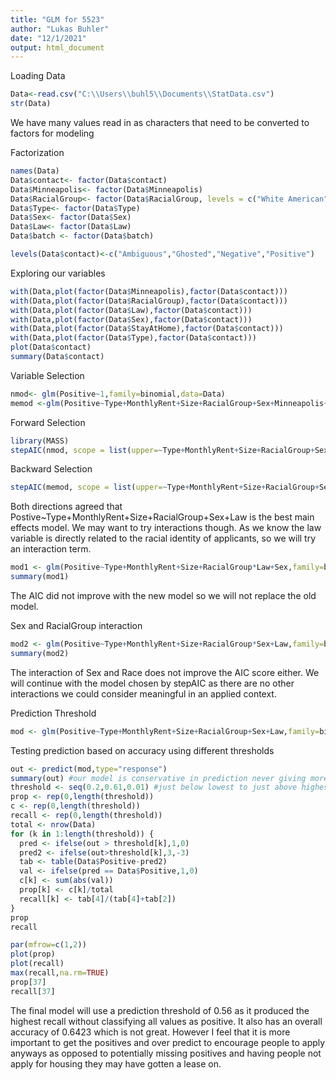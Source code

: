 ---
title: "GLM for 5523"
author: "Lukas Buhler"
date: "12/1/2021"
output: html_document
---

Loading Data
```{r}
Data<-read.csv("C:\\Users\\buhl5\\Documents\\StatData.csv")
str(Data)
```
We have many values read in as characters that need to be converted to factors
for modeling

Factorization
```{r}
names(Data)
Data$contact<- factor(Data$contact)
Data$Minneapolis<- factor(Data$Minneapolis)
Data$RacialGroup<- factor(Data$RacialGroup, levels = c("White American", "Somali American", "African American"))
Data$Type<- factor(Data$Type)
Data$Sex<- factor(Data$Sex)
Data$Law<- factor(Data$Law)
Data$batch <- factor(Data$batch)

levels(Data$contact)<-c("Ambiguous","Ghosted","Negative","Positive")
```

Exploring our variables
```{r}
with(Data,plot(factor(Data$Minneapolis),factor(Data$contact)))
with(Data,plot(factor(Data$RacialGroup),factor(Data$contact)))
with(Data,plot(factor(Data$Law),factor(Data$contact)))
with(Data,plot(factor(Data$Sex),factor(Data$contact)))
with(Data,plot(factor(Data$StayAtHome),factor(Data$contact)))
with(Data,plot(factor(Data$Type),factor(Data$contact)))
plot(Data$contact)
summary(Data$contact)
```

Variable Selection
```{r}
nmod<- glm(Positive~1,family=binomial,data=Data)
memod <-glm(Positive~Type+MonthlyRent+Size+RacialGroup+Sex+Minneapolis+Law+StayAtHome,family=binomial,data=Data)
```

Forward Selection
```{r}
library(MASS)
stepAIC(nmod, scope = list(upper=~Type+MonthlyRent+Size+RacialGroup+Sex+Minneapolis+Law+StayAtHome, lower=~1),direction="both",trace=0,k=2,data=Data)
```

Backward Selection
```{r}
stepAIC(memod, scope = list(upper=~Type+MonthlyRent+Size+RacialGroup+Sex+Minneapolis+Law+StayAtHome, lower=~1),direction="both",trace=0,k=2,data=Data)
```
Both directions agreed that Postive~Type+MonthlyRent+Size+RacialGroup+Sex+Law is
the best main effects model. We may want to try interactions though. As we know
the law variable is directly related to the racial identity of applicants, so
we will try an interaction term.

```{r}
mod1 <- glm(Positive~Type+MonthlyRent+Size+RacialGroup*Law+Sex,family=binomial,data=Data)
summary(mod1)
```
The AIC did not improve with the new model so we will not replace the old model.

Sex and RacialGroup interaction
```{r}
mod2 <- glm(Positive~Type+MonthlyRent+Size+RacialGroup*Sex+Law,family=binomial,data=Data)
summary(mod2)
```
The interaction of Sex and Race does not improve the AIC score either. We will
continue with the model chosen by stepAIC as there are no other interactions we
could consider meaningful in an applied context.

Prediction Threshold
```{r}
mod <- glm(Positive~Type+MonthlyRent+Size+RacialGroup+Sex+Law,family=binomial,data=Data)
```

Testing prediction based on accuracy using different thresholds
```{r}
out <- predict(mod,type="response") 
summary(out) #our model is conservative in prediction never giving more than .6 for p
threshold <- seq(0.2,0.61,0.01) #just below lowest to just above highest
prop <- rep(0,length(threshold))
c <- rep(0,length(threshold))
recall <- rep(0,length(threshold))
total <- nrow(Data)
for (k in 1:length(threshold)) {
  pred <- ifelse(out > threshold[k],1,0)
  pred2 <- ifelse(out>threshold[k],3,-3)
  tab <- table(Data$Positive-pred2)
  val <- ifelse(pred == Data$Positive,1,0)
  c[k] <- sum(abs(val))
  prop[k] <- c[k]/total
  recall[k] <- tab[4]/(tab[4]+tab[2])
}
prop
recall
```

```{r}
par(mfrow=c(1,2))
plot(prop)
plot(recall)
max(recall,na.rm=TRUE)
prop[37]
recall[37]
```
The final model will use a prediction threshold of 0.56 as it produced the highest
recall without classifying all values as positive. It also has an overall accuracy of
0.6423 which is not great. However I feel that it is more important to get the positives
and over predict to encourage people to apply anyways as opposed to potentially
missing positives and having people not apply for housing they may have gotten a 
lease on.




